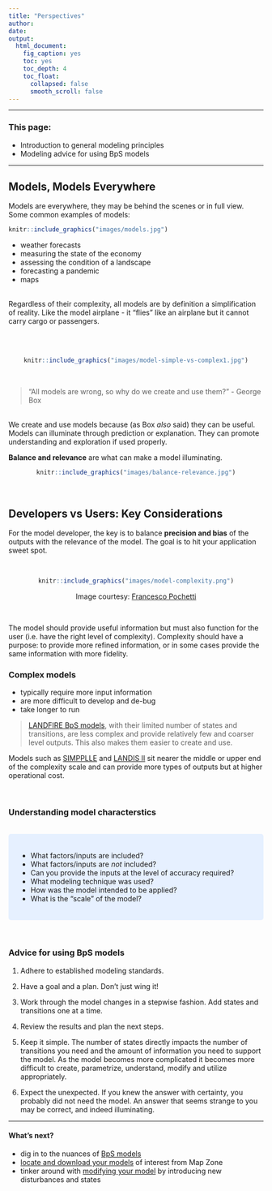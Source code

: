 ```yaml
---
title: "Perspectives"
author: 
date: 
output:
  html_document:
    fig_caption: yes
    toc: yes
    toc_depth: 4
    toc_float:
      collapsed: false
      smooth_scroll: false
---
```

***

### This page:
+ Introduction to general modeling principles
+ Modeling advice for using BpS models

***


## Models, Models Everywhere


Models are everywhere, they may be behind the scenes or in full view. Some common examples of models:

```{=html}
<style type="text/css">
  .figure {
    float: right;
    width: 65%;
    padding: 10px;
    text-align: center;
  }
</style>
```


```r
knitr::include_graphics("images/models.jpg")

```

+ weather forecasts
+ measuring the state of the economy
+ assessing the condition of a landscape 
+ forecasting a pandemic
+ maps

<br>
Regardless of their complexity, all models are by definition a simplification of reality. Like the model airplane - it “flies” like an airplane but it cannot carry cargo or passengers.

<br>
<br>

<center>
```r
knitr::include_graphics("images/model-simple-vs-complex1.jpg")

```
</center>
<br>

>"All models are wrong, so why do we create and use them?" - George Box

<br>
We create and use models because (as Box _also_ said) they can be useful. Models can illuminate through prediction or explanation. They can promote understanding and exploration if used properly. 

**Balance and relevance** are what can make a model illuminating.

<center>
```r
knitr::include_graphics("images/balance-relevance.jpg")

```
</center>
<br>

## Developers vs Users: Key Considerations

For the model developer, the key is to balance **precision and bias** of the outputs with the relevance of the model. The goal is to hit your application sweet spot.

<br>

<center>

```r
knitr::include_graphics("images/model-complexity.png")

```

</center>
<center>
Image courtesy: [Francesco Pochetti](francescopochetti.com){target='blank'}
</center>
<br>

The model should provide useful information but must also function for the user (i.e. have the right level of complexity). Complexity should have a purpose: to provide more refined information, or in some cases provide the same information with more fidelity. 

### Complex models

+ typically require more input information
+ are more difficult to develop and de-bug
+ take longer to run 

>[LANDFIRE BpS models](./BpSmodels.html){target='blank'}, with their limited number of states and transitions, are less complex and provide relatively few and coarser level outputs. This also makes them easier to create and use. 

Models such as [SIMPPLLE](https://www.fs.usda.gov/treesearch/pubs/40241){target='blank'} and [LANDIS II](http://www.landis-ii.org/){target='blank'} sit nearer the middle or upper end of the complexity scale and can provide more types of outputs but at higher operational cost.

<br>

### Understanding model characterstics
<br>
<style>
div.blue {background-color:#e6f0ff; border-radius: 5px; padding: 20px;}
</style>
<div class = "blue">
- What factors/inputs are included?
- What factors/inputs are _not_ included? 
- Can you provide the inputs at the level of accuracy required? 
- What modeling technique was used? 
- How was the model intended to be applied? 
- What is the “scale” of the model?
</div>
<br>

### Advice for using BpS models

1. Adhere to established modeling standards.

2. Have a goal and a plan. Don’t just wing it!

3. Work through the model changes in a stepwise fashion. Add states and transitions one at a time.

4. Review the results and plan the next steps.

5. Keep it simple. The number of states directly impacts the number of transitions you need and the amount of information you need to support the model. As the model becomes more complicated it becomes more difficult to create, parametrize, understand, modify and utilize appropriately.

6. Expect the unexpected. If you knew the answer with certainty, you probably did not need the model. An answer that seems strange to you may be correct, and indeed illuminating.

***

#### What's next?
+ dig in to the nuances of [BpS models](./BpSmodels.html){target='blank'}
+ [locate and download your models](./GetModels.html){target='blank'} of interest from Map Zone
+ tinker around with [modifying your model](./modifyModel.html){target='blank'} by introducing new disturbances and states  